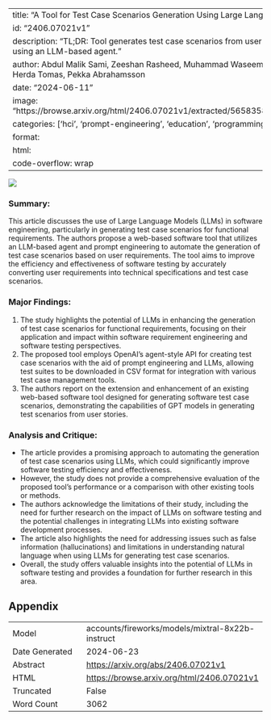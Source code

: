 
---
title: "A Tool for Test Case Scenarios Generation Using Large Language Models"
id: "2406.07021v1"
description: "TL;DR: Tool generates test case scenarios from user requirements using an LLM-based agent."
author: Abdul Malik Sami, Zeeshan Rasheed, Muhammad Waseem, Zheying Zhang, Herda Tomas, Pekka Abrahamsson
date: "2024-06-11"
image: "https://browse.arxiv.org/html/2406.07021v1/extracted/5658358/UseCases.png"
categories: ['hci', 'prompt-engineering', 'education', 'programming']
format:
  html:
    code-overflow: wrap
---

![](https://browse.arxiv.org/html/2406.07021v1/extracted/5658358/UseCases.png)

### Summary:

This article discusses the use of Large Language Models (LLMs) in software engineering, particularly in generating test case scenarios for functional requirements. The authors propose a web-based software tool that utilizes an LLM-based agent and prompt engineering to automate the generation of test case scenarios based on user requirements. The tool aims to improve the efficiency and effectiveness of software testing by accurately converting user requirements into technical specifications and test case scenarios.

### Major Findings:

1. The study highlights the potential of LLMs in enhancing the generation of test case scenarios for functional requirements, focusing on their application and impact within software requirement engineering and software testing perspectives.
2. The proposed tool employs OpenAI's agent-style API for creating test case scenarios with the aid of prompt engineering and LLMs, allowing test suites to be downloaded in CSV format for integration with various test case management tools.
3. The authors report on the extension and enhancement of an existing web-based software tool designed for generating software test case scenarios, demonstrating the capabilities of GPT models in generating test scenarios from user stories.

### Analysis and Critique:

* The article provides a promising approach to automating the generation of test case scenarios using LLMs, which could significantly improve software testing efficiency and effectiveness.
* However, the study does not provide a comprehensive evaluation of the proposed tool's performance or a comparison with other existing tools or methods.
* The authors acknowledge the limitations of their study, including the need for further research on the impact of LLMs on software testing and the potential challenges in integrating LLMs into existing software development processes.
* The article also highlights the need for addressing issues such as false information (hallucinations) and limitations in understanding natural language when using LLMs for generating test case scenarios.
* Overall, the study offers valuable insights into the potential of LLMs in software testing and provides a foundation for further research in this area.

## Appendix

|          |          |
|----------|----------|
| Model     | accounts/fireworks/models/mixtral-8x22b-instruct       |
| Date Generated     | 2024-06-23       |
| Abstract | [https://arxiv.org/abs/2406.07021v1](https://arxiv.org/abs/2406.07021v1)        |
| HTML     | [https://browse.arxiv.org/html/2406.07021v1](https://browse.arxiv.org/html/2406.07021v1)       |
| Truncated       | False       |
| Word Count       | 3062       |